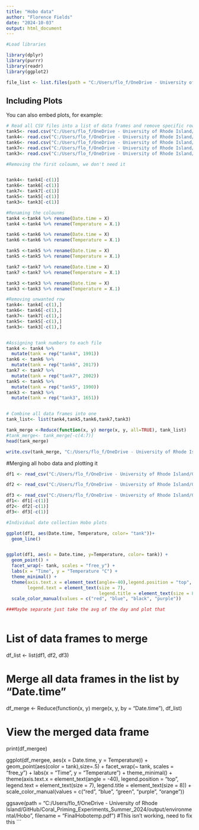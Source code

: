 ---
title: "Hobo data"
author: "Florence Fields"
date: "2024-10-03"
output: html_document
---

```{r setup, include=FALSE}
#Load libraries 

library(dplyr)
library(purrr)
library(readr)
library(ggplot2)

```


```{r setup, include=FALSE}
file_list <- list.files(path = "C:/Users/flo_f/OneDrive - University of Rhode Island/GitHub/Coral_Priming_Experiments_Summer_2024/data/environmental/HobologgerData/20240808", pattern = "*.csv", full.names = TRUE)

```

## Including Plots

You can also embed plots, for example:

```{r setup, echo=FALSE}
# Read all CSV files into a list of data frames and remove specific rows
tank5<- read.csv("C:/Users/flo_f/OneDrive - University of Rhode Island/GitHub/Coral_Priming_Experiments_Summer_2024/data/environmental/HobologgerData/20240815/temp_tank5.csv")
tank4<- read.csv("C:/Users/flo_f/OneDrive - University of Rhode Island/GitHub/Coral_Priming_Experiments_Summer_2024/data/environmental/HobologgerData/20240815/temp_tank4.csv")
tank6<- read.csv("C:/Users/flo_f/OneDrive - University of Rhode Island/GitHub/Coral_Priming_Experiments_Summer_2024/data/environmental/HobologgerData/20240815/temp_tank6.csv")
tank7<- read.csv("C:/Users/flo_f/OneDrive - University of Rhode Island/GitHub/Coral_Priming_Experiments_Summer_2024/data/environmental/HobologgerData/20240815/temp_tank7.csv")
tank3<- read.csv("C:/Users/flo_f/OneDrive - University of Rhode Island/GitHub/Coral_Priming_Experiments_Summer_2024/data/environmental/HobologgerData/20240815/temp_tank3.csv")

#Removing the first coloumn, we don't need it


tank4<- tank4[-c(1)]
tank6<- tank6[-c(1)]
tank7<- tank7[-c(1)]
tank5<- tank5[-c(1)]
tank3<- tank3[-c(1)]

#Renaming the colounms 
tank4 <-tank4 %>% rename(Date.time = X)
tank4 <-tank4 %>% rename(Temperature = X.1)

tank6 <-tank6 %>% rename(Date.time = X)
tank6 <-tank6 %>% rename(Temperature = X.1)

tank5 <-tank5 %>% rename(Date.time = X)
tank5 <-tank5 %>% rename(Temperature = X.1)

tank7 <-tank7 %>% rename(Date.time = X)
tank7 <-tank7 %>% rename(Temperature = X.1)

tank3 <-tank3 %>% rename(Date.time = X)
tank3 <-tank3 %>% rename(Temperature = X.1)

#Removing unwanted row
tank4<- tank4[-c(1),]
tank6<- tank6[-c(1),]
tank7<- tank7[-c(1),]
tank5<- tank5[-c(1),]
tank3<- tank3[-c(1),]


#Assigning tank numbers to each file
tank4 <- tank4 %>%
  mutate(tank = rep("tank4", 1991))
tank6 <- tank6 %>%
  mutate(tank = rep("tank6", 2017))
tank7 <- tank7 %>%
  mutate(tank = rep("tank7", 2002))
tank5 <- tank5 %>%
  mutate(tank = rep("tank5", 1990))
tank3 <- tank3 %>%
  mutate(tank = rep("tank3", 1651))


# Combine all data frames into one
tank_list<- list(tank4,tank5,tank6,tank7,tank3)

tank_merge <-Reduce(function(x, y) merge(x, y, all=TRUE), tank_list)
#tank_merge<- tank_merge[-c(4:7)]
head(tank_merge)

write.csv(tank_merge, "C:/Users/flo_f/OneDrive - University of Rhode Island/GitHub/Coral_Priming_Experiments_Summer_2024/output/environmental/Hobo/20240815TempHobo.csv")

```

#Merging all hobo data and plotting it

```{r}
df1 <- read_csv("C:/Users/flo_f/OneDrive - University of Rhode Island/GitHub/Coral_Priming_Experiments_Summer_2024/output/environmental/Hobo/20240724TempHobo.csv")

df2 <- read_csv("C:/Users/flo_f/OneDrive - University of Rhode Island/GitHub/Coral_Priming_Experiments_Summer_2024/output/environmental/Hobo/20240808TempHobo.csv")

df3 <- read_csv("C:/Users/flo_f/OneDrive - University of Rhode Island/GitHub/Coral_Priming_Experiments_Summer_2024/output/environmental/Hobo/20240815TempHobo.csv")
df1<- df1[-c(1)]
df2<- df2[-c(1)]
df3<- df3[-c(1)]

```

```{r}
#Individual date collection Hobo plots 

ggplot(df1, aes(Date.time, Temperature, color= "tank"))+
  geom_line()


ggplot(df1, aes(x = Date.time, y=Temperature, color= tank)) +
  geom_point() +
  facet_wrap(~ tank, scales = "free_y") +
  labs(x = "Time", y = "Temperature °C") +
  theme_minimal() +
  theme(axis.text.x = element_text(angle=-40),legend.position = "top", 
        legend.text = element_text(size = 7),
                                   legend.title = element_text(size = 8))+
  scale_color_manual(values = c("red", "blue", "black", "purple"))

###Maybe separate just take the avg of the day and plot that 
  
```


# List of data frames to merge
df_list <- list(df1, df2, df3)

# Merge all data frames in the list by "Date.time"
df_merge <- Reduce(function(x, y) merge(x, y, by = "Date.time"), df_list)

# View the merged data frame
print(df_mergee)



ggplot(df_mergee, aes(x = Date.time, y = Temperature)) +
  geom_point(aes(color = tank),size=.5) +
  facet_wrap(~ tank, scales = "free_y") +
  labs(x = "Time", y = "Temperature") +
  theme_minimal() +
  theme(axis.text.x = element_text(angle = -40), 
        legend.position = "top", 
        legend.text = element_text(size = 7),
        legend.title = element_text(size = 8)) +
  scale_color_manual(values = c("red", "blue", "green", "purple", "orange"))

  ggsave(path = "C:/Users/flo_f/OneDrive - University of Rhode Island/GitHub/Coral_Priming_Experiments_Summer_2024/output/environmental/Hobo", filename = "FinalHobotemp.pdf")
#This isn't working, need to fix this 
```

